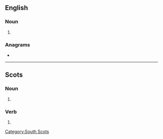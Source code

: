 {{also|Hatters}}
==English==

===Noun===
{{head|en|noun form}}

# {{plural of|en|hatter}}

===Anagrams===
* {{anagrams|en|a=aehrstt|Threats|shatter|stareth|threats}}

----

==Scots==

===Noun===
{{head|sco|noun plural form}}

# {{plural of|sco|hatter}}

===Verb===
{{head|sco|verb form}}

# {{sco-third-person singular of|hatter}}

[[Category:South Scots]]